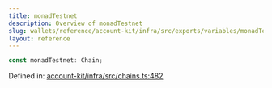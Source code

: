 ```yaml
---
title: monadTestnet
description: Overview of monadTestnet
slug: wallets/reference/account-kit/infra/src/exports/variables/monadTestnet
layout: reference
---
```


```ts
const monadTestnet: Chain;
```

Defined in: [account-kit/infra/src/chains.ts:482](https://github.com/alchemyplatform/aa-sdk/blob/5b9429f0f16dcd4ff822527b8de589e19e88faa7/account-kit/infra/src/chains.ts#L482)
